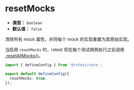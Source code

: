 # resetMocks

- **类型：** `boolean`
- **默认值：** `false`

清除所有 mock 属性，并将每个 mock 的实现重置为其原始实现。

当启用 `resetMocks` 时，rstest 将在每个测试用例执行之前调用 [.resetAllMocks()](/api/rstest/mockFunctions#rstestresetallmocks)。

```ts title="rstest.config.ts"
import { defineConfig } from '@rstest/core';

export default defineConfig({
  resetMocks: true,
});
```

